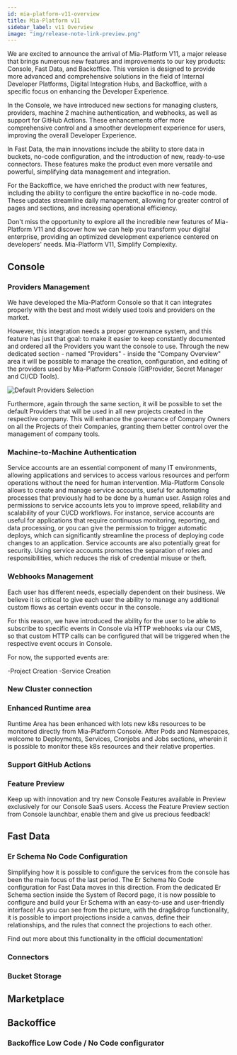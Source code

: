 ```yaml
---
id: mia-platform-v11-overview
title: Mia-Platform v11
sidebar_label: v11 Overview
image: "img/release-note-link-preview.png"
---
```



We are excited to announce the arrival of Mia-Platform V11, a major release that brings numerous new features and improvements to our key products: Console, Fast Data, and Backoffice.
This version is designed to provide more advanced and comprehensive solutions in the field of Internal Developer Platforms, Digital Integration Hubs, and Backoffice, with a specific focus on enhancing the Developer Experience.

In the Console, we have introduced new sections for managing clusters, providers, machine 2 machine authentication, and webhooks, as well as support for GitHub Actions.
These enhancements offer more comprehensive control and a smoother development experience for users, improving the overall Developer Experience.

In Fast Data, the main innovations include the ability to store data in buckets, no-code configuration, and the introduction of new, ready-to-use connectors.
These features make the product even more versatile and powerful, simplifying data management and integration.

For the Backoffice, we have enriched the product with new features, including the ability to configure the entire backoffice in no-code mode.
These updates streamline daily management, allowing for greater control of pages and sections, and increasing operational efficiency.

Don't miss the opportunity to explore all the incredible new features of Mia-Platform V11 and discover how we can help you transform your digital enterprise, providing an optimized development experience centered on developers' needs.
Mia-Platform V11, Simplify Complexity.

## Console

### Providers Management

We have developed the Mia-Platform Console so that it can integrates properly with the best and most widely used tools and providers on the market. 

However, this integration needs a proper governance system, and this feature has just that goal: to make it easier to keep constantly documented and ordered all the Providers you want the console to use. Through the new dedicated section - named "Providers" - inside the "Company Overview" area it will be possible to manage the creation, configuration, and editing of the providers used by Mia-Platform Console (GitProvider, Secret Manager and CI/CD Tools).

![Default Providers Selection](./img/v10.9_defaultProvider.png)

Furthermore, again through the same section, it will be possible to set the default Providers that will be used in all new projects created in the respective company. This will enhance the governance of Company Owners on all the Projects of their Companies, granting them better control over the management of company tools.

### Machine-to-Machine Authentication

Service accounts are an essential component of many IT environments, allowing applications and services to access various resources and perform operations without the need for human intervention.
Mia-Platform Console allows to create and manage service accounts, useful for automating processes that previously had to be done by a human user.
Assign roles and permissions to service accounts lets you to improve speed, reliability and scalability of your CI/CD workflows.
For instance, service accounts are useful for applications that require continuous monitoring, reporting, and data processing, or you can give the permission to trigger automatic deploys, which can significantly streamline the process of deploying code changes to an application.
Service accounts are also potentially great for security. Using service accounts promotes the separation of roles and responsibilities, which reduces the risk of credential misuse or theft.

### Webhooks Management

Each user has different needs, especially dependent on their business. We believe it is critical to give each user the ability to manage any additional custom flows as certain events occur in the console.

For this reason, we have introduced the ability for the user to be able to subscribe to specific events in Console via HTTP webhooks via our CMS, so that custom HTTP calls can be configured that will be triggered when the respective event occurs in Console.

For now, the supported events are:

-Project Creation
-Service Creation

### New Cluster connection



### Enhanced Runtime area

Runtime Area has been enhanced with lots new k8s resources to be monitored directly from Mia-Platform Console.
After Pods and Namespaces, welcome to Deployments, Services, Cronjobs and Jobs sections, wherein it is possible to monitor these k8s resources and their relative properties.

### Support GitHub Actions

### Feature Preview

Keep up with innovation and try new Console Features available in Preview exclusively for our Console SaaS users.
Access the Feature Preview section from Console launchbar, enable them and give us precious feedback!

## Fast Data

### Er Schema No Code Configuration

Simplifying how it is possible to configure the services from the console has been the main focus of the last period. The Er Schema No Code configuration for Fast Data moves in this direction. From the dedicated Er Schema section inside the System of Record page, it is now possible to configure and build your Er Schema with an easy-to-use and user-friendly interface! As you can see from the picture, with the drag&drop functionality, it is possible to import projections inside a canvas, define their relationships, and the rules that connect the projections to each other.

Find out more about this functionality in the official documentation! <!---TODO add link to the documentation-->

<!---TODO: add picture-->

### Connectors

### Bucket Storage

## Marketplace

## Backoffice

### Backoffice Low Code / No Code configurator
